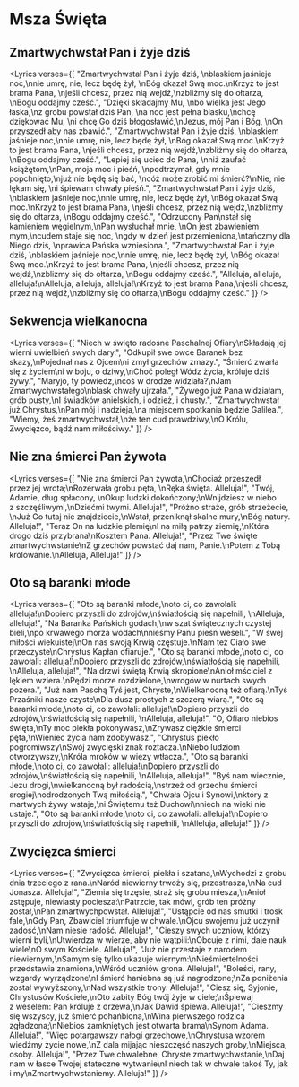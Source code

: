 
# Msza Święta

## Zmartwychwstał Pan i żyje dziś
<Lyrics verses={[
  "Zmartwychwstał Pan i żyje dziś, \nblaskiem jaśnieje noc,\nnie umrę, nie, lecz będę żył, \nBóg okazał Swą moc.\nKrzyż to jest brama Pana, \njeśli chcesz, przez nią wejdź,\nzbliżmy się do ołtarza, \nBogu oddajmy cześć.",
  "Dzięki składajmy Mu, \nbo wielka jest Jego łaska,\nz grobu powstał dziś Pan, \na noc jest pełna blasku,\nchcę dziękować Mu, \ni chcę Go dziś błogosławić,\nJezus, mój Pan i Bóg, \nOn przyszedł aby nas zbawić.",
  "Zmartwychwstał Pan i żyje dziś, \nblaskiem jaśnieje noc,\nnie umrę, nie, lecz będę żył, \nBóg okazał Swą moc.\nKrzyż to jest brama Pana, \njeśli chcesz, przez nią wejdź,\nzbliżmy się do ołtarza, \nBogu oddajmy cześć.",
  "Lepiej się uciec do Pana, \nniż zaufać książętom,\nPan, moja moc i pieśń, \npodtrzymał, gdy mnie popchnięto,\njuż nie będę się bać, \ncóż może zrobić mi śmierć?\nNie, nie lękam się, \ni śpiewam chwały pieśń.",
  "Zmartwychwstał Pan i żyje dziś, \nblaskiem jaśnieje noc,\nnie umrę, nie, lecz będę żył, \nBóg okazał Swą moc.\nKrzyż to jest brama Pana, \njeśli chcesz, przez nią wejdź,\nzbliżmy się do ołtarza, \nBogu oddajmy cześć.",
  "Odrzucony Pan\nstał się kamieniem węgielnym,\nPan wysłuchał mnie, \nOn jest zbawieniem mym,\ncudem staje się noc, \ngdy w dzień jest przemieniona,\ntańczmy dla Niego dziś, \nprawica Pańska wzniesiona.",
  "Zmartwychwstał Pan i żyje dziś, \nblaskiem jaśnieje noc,\nnie umrę, nie, lecz będę żył, \nBóg okazał Swą moc.\nKrzyż to jest brama Pana, \njeśli chcesz, przez nią wejdź,\nzbliżmy się do ołtarza, \nBogu oddajmy cześć.",
  "Alleluja, alleluja, alleluja!\nAlleluja, alleluja, alleluja!\nKrzyż to jest brama Pana,\njeśli chcesz, przez nią wejdź,\nzbliżmy się do ołtarza,\nBogu oddajmy cześć."
]} />

## Sekwencja wielkanocna
<Lyrics verses={[
  "Niech w święto radosne Paschalnej Ofiary\nSkładają jej wierni uwielbień swych dary.",
  "Odkupił swe owce Baranek bez skazy,\nPojednał nas z Ojcem\ni zmył grzechów zmazy.",
  "Śmierć zwarła się z życiem\ni w boju, o dziwy,\nChoć poległ Wódz życia, króluje dziś żywy.",
  "Maryjo, ty powiedz,\ncoś w drodze widziała?\nJam Zmartwychwstałego\nblask chwały ujrzała.",
  "Żywego już Pana widziałam, grób pusty,\nI świadków anielskich, i odzież, i chusty.",
  "Zmartwychwstał już Chrystus,\nPan mój i nadzieja,\na miejscem spotkania będzie Galilea.",
  "Wiemy, żeś zmartwychwstał,\nże ten cud prawdziwy,\nO Królu, Zwycięzco, bądź nam miłościwy."
]} />

## Nie zna śmierci Pan żywota
<Lyrics verses={[
  "Nie zna śmierci Pan żywota,\nChociaż przeszedł przez jej wrota;\nRozerwała grobu pęta, \nRęka święta. Alleluja!",
  "Twój, Adamie, dług spłacony, \nOkup ludzki dokończony;\nWnijdziesz w niebo z szczęśliwymi,\nDziećmi twymi. Alleluja!",
  "Próżno straże, grób strzeżecie, \nJuż Go tutaj nie znajdziecie,\nWstał, przeniknął skalne mury,\nBóg natury. Alleluja!",
  "Teraz On na ludzkie plemię\nI na miłą patrzy ziemię,\nKtóra drogo dziś przybrana\nKosztem Pana. Alleluja!",
  "Przez Twe święte zmartwychwstanie\nZ grzechów powstać daj nam, Panie.\nPotem z Tobą królowanie.\nAlleluja, Alleluja!"
]} />

## Oto są baranki młode
<Lyrics verses={[
  "Oto są baranki młode,\noto ci, co zawołali: alleluja!\nDopiero przyszli do zdrojów,\nświatłością się napełnili, \nAlleluja, alleluja!",
  "Na Baranka Pańskich godach,\nw szat świątecznych czystej bieli,\npo krwawego morza wodach\nnieśmy Panu pieśń weseli.",
  "W swej miłości wiekuistej\nOn nas swoją Krwią częstuje.\nNam też Ciało swe przeczyste\nChrystus Kapłan ofiaruje.",
  "Oto są baranki młode,\noto ci, co zawołali: alleluja!\nDopiero przyszli do zdrojów,\nświatłością się napełnili, \nAlleluja, alleluja!",
  "Na drzwi świętą Krwią skropione\nAnioł mściciel z lękiem wziera.\nPędzi morze rozdzielone,\nwrogów w nurtach swych pożera.",
  "Już nam Paschą Tyś jest, Chryste,\nWielkanocną też ofiarą.\nTyś Przaśniki nasze czyste\nDla dusz prostych z szczerą wiarą.",
  "Oto są baranki młode,\noto ci, co zawołali: alleluja!\nDopiero przyszli do zdrojów,\nświatłością się napełnili, \nAlleluja, alleluja!",
  "O, Ofiaro niebios święta,\nTy moc piekła pokonywasz,\nZrywasz ciężkie śmierci pęta,\nWieniec życia nam zdobywasz.",
  "Chrystus piekło pogromiwszy\nSwój zwycięski znak roztacza.\nNiebo ludziom otworzywszy,\nKróla mroków w więzy wtłacza.",
  "Oto są baranki młode,\noto ci, co zawołali: alleluja!\nDopiero przyszli do zdrojów,\nświatłością się napełnili, \nAlleluja, alleluja!",
  "Byś nam wiecznie, Jezu drogi,\nwielkanocną był radością,\nstrzeż od grzechu śmierci srogiej\nodrodzonych Twą miłością.",
  "Chwała Ojcu i Synowi,\nktóry z martwych żywy wstaje,\ni Świętemu też Duchowi\nniech na wieki nie ustaje.",
  "Oto są baranki młode,\noto ci, co zawołali: alleluja!\nDopiero przyszli do zdrojów,\nświatłością się napełnili, \nAlleluja, alleluja!"
]} />

## Zwycięzca śmierci
<Lyrics verses={[
  "Zwycięzca śmierci, piekła i szatana,\nWychodzi z grobu dnia trzeciego z rana.\nNaród niewierny trwoży się, przestrasza,\nNa cud Jonasza. Alleluja!",
  "Ziemia się trzęsie, straż się grobu miesza,\nAnioł zstępuje, niewiasty pociesza:\nPatrzcie, tak mówi, grób ten próżny został,\nPan zmartwychpowstał. Alleluja!",
  "Ustąpcie od nas smutki i trosk fale,\nGdy Pan, Zbawiciel triumfuje w chwale.\nOjcu swojemu już uczynił zadość,\nNam niesie radość. Alleluja!",
  "Cieszy swych uczniów, którzy wierni byli,\nUtwierdza w wierze, aby nie wątpili:\nObcuje z nimi, daje nauk wiele\nO swym Kościele. Alleluja!",
  "Już nie przestaje z narodem niewiernym,\nSamym się tylko ukazuje wiernym:\nNieśmiertelności przedstawia znamiona,\nWśród uczniów grona. Alleluja!",
  "Boleści, rany, wzgardy wyrządzone\nI śmierć haniebna są już nagrodzone;\nZa poniżenia został wywyższony,\nNad wszystkie trony. Alleluja!",
  "Ciesz się, Syjonie, Chrystusów Kościele,\nOto zabity Bóg twój żyje w ciele;\nŚpiewaj z weselem: Pan króluje z drzewa,\nJak Dawid śpiewa. Alleluja!",
  "Cieszmy się wszyscy, już śmierć pohańbiona,\nWina pierwszego rodzica zgładzona;\nNiebios zamkniętych jest otwarta brama\nSynom Adama. Alleluja!",
  "Więc potargawszy nałogi grzechowe,\nChrystusa wzorem wiedźmy życie nowe,\nZ dala mijając nieszczęść naszych groby,\nMiejsca, osoby. Alleluja!",
  "Przez Twe chwalebne, Chryste zmartwychwstanie,\nDaj nam w łasce Twojej stateczne wytwanie\nI niech tak w chwale takoś Ty, jak i my\nZmartwychwstaniemy. Alleluja!"
]} />

